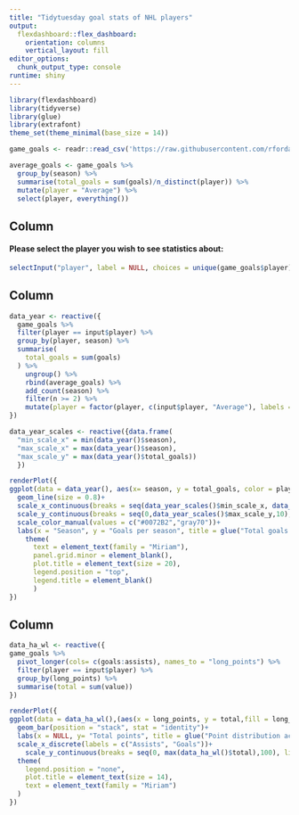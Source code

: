 ```yaml
---
title: "Tidytuesday goal stats of NHL players"
output: 
  flexdashboard::flex_dashboard:
    orientation: columns
    vertical_layout: fill
editor_options: 
  chunk_output_type: console
runtime: shiny
---
```


```r
library(flexdashboard)
library(tidyverse)
library(glue)
library(extrafont)
theme_set(theme_minimal(base_size = 14))
```

```r
game_goals <- readr::read_csv('https://raw.githubusercontent.com/rfordatascience/tidytuesday/master/data/2020/2020-03-03/game_goals.csv')

average_goals <- game_goals %>% 
  group_by(season) %>% 
  summarise(total_goals = sum(goals)/n_distinct(player)) %>% 
  mutate(player = "Average") %>% 
  select(player, everything())
```

Column {.sidebar width=10}
-----------------------------------------------------------------------

#### **Please select the player you wish to see statistics about:**

```r
selectInput("player", label = NULL, choices = unique(game_goals$player))
```

Column {data-width=500}
-----------------------------------------------------------------------

```r
data_year <- reactive({
  game_goals %>% 
  filter(player == input$player) %>% 
  group_by(player, season) %>%
  summarise(
    total_goals = sum(goals)
  ) %>% 
    ungroup() %>% 
    rbind(average_goals) %>% 
    add_count(season) %>% 
    filter(n >= 2) %>% 
    mutate(player = factor(player, c(input$player, "Average"), labels = c(input$player, "Average across players")))
})

data_year_scales <- reactive({data.frame(
  "min_scale_x" = min(data_year()$season),
  "max_scale_x" = max(data_year()$season),
  "max_scale_y" = max(data_year()$total_goals))
  })

renderPlot({
ggplot(data = data_year(), aes(x= season, y = total_goals, color = player))+
  geom_line(size = 0.8)+
  scale_x_continuous(breaks = seq(data_year_scales()$min_scale_x, data_year_scales()$max_scale_x, 2))+
  scale_y_continuous(breaks = seq(0,data_year_scales()$max_scale_y,10), limits = c(0,data_year_scales()$max_scale_y+10))+
  scale_color_manual(values = c("#0072B2","gray70"))+
  labs(x = "Season", y = "Goals per season", title = glue("Total goals in a season for {input$player}"))+
    theme(
      text = element_text(family = "Miriam"),
      panel.grid.minor = element_blank(),
      plot.title = element_text(size = 20),
      legend.position = "top",
      legend.title = element_blank()
      )
})
```

Column {data-width=350}
-----------------------------------------------------------------------
  
```r
data_ha_wl <- reactive({
game_goals %>% 
  pivot_longer(cols= c(goals:assists), names_to = "long_points") %>%
  filter(player == input$player) %>% 
  group_by(long_points) %>% 
  summarise(total = sum(value))
})

renderPlot({
ggplot(data = data_ha_wl(),(aes(x = long_points, y = total,fill = long_points)))+
  geom_bar(position = "stack", stat = "identity")+
  labs(x = NULL, y= "Total points", title = glue("Point distribution across games for {input$player}"))+
  scale_x_discrete(labels = c("Assists", "Goals"))+
    scale_y_continuous(breaks = seq(0, max(data_ha_wl()$total),100), limits = c(0,max(data_ha_wl()$total +10)))+
  theme(
    legend.position = "none",
    plot.title = element_text(size = 14),
    text = element_text(family = "Miriam")
  )
})
```
  
